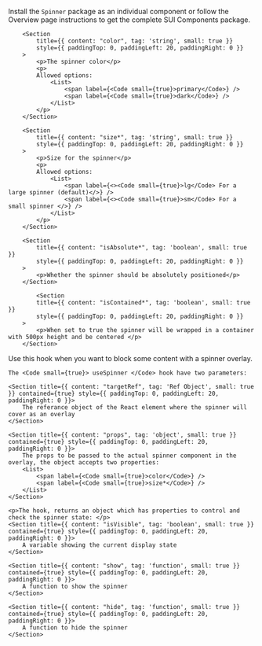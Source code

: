 
<Section
	title="Installation"
	contained={true}
	style={{ paddingTop: 20, paddingBottom: 0 }}
>
	<p>
		Install the <Code small={true}>Spinner</Code> package as an individual
		component or follow the Overview page instructions to get the complete SUI
		Components package.
	</p>
</Section>

<Section title="Props" border={true}>

		<Section
    		title={{ content: "color", tag: 'string', small: true }}
    		style={{ paddingTop: 0, paddingLeft: 20, paddingRight: 0 }}
    	>
    		<p>The spinner color</p>
    		<p>
    		Allowed options:
    			<List>
    				<span label={<Code small={true}>primary</Code>} />
					<span label={<Code small={true}>dark</Code>} />
    			</List>
    		</p>
    	</Section>

    	<Section
    		title={{ content: "size*", tag: 'string', small: true }}
    		style={{ paddingTop: 0, paddingLeft: 20, paddingRight: 0 }}
    	>
    		<p>Size for the spinner</p>
    		<p>
    		Allowed options:
    			<List>
    				<span label={<><Code small={true}>lg</Code> For a large spinner (default)</>} />
					<span label={<><Code small={true}>sm</Code> For a small spinner </>} />
    			</List>
    		</p>
    	</Section>

		<Section
    		title={{ content: "isAbsolute*", tag: 'boolean', small: true }}
    		style={{ paddingTop: 0, paddingLeft: 20, paddingRight: 0 }}
    	>
    		<p>Whether the spinner should be absolutely positioned</p>
    	</Section>

			<Section
    		title={{ content: "isContained*", tag: 'boolean', small: true }}
    		style={{ paddingTop: 0, paddingLeft: 20, paddingRight: 0 }}
    	>
    		<p>When set to true the spinner will be wrapped in a container with 500px height and be centered </p>
    	</Section>

</Section>

<Section
	title="useSpinner Hook"
	contained={true}
	style={{ paddingTop: 30, paddingBottom: 0 }}
>
	<p> Use this hook when you want to block some content with a spinner overlay. </p>

	The <Code small={true}> useSpinner </Code> hook have two parameters:

    <Section title={{ content: "targetRef", tag: 'Ref Object', small: true }} contained={true} style={{ paddingTop: 0, paddingLeft: 20, paddingRight: 0 }}>
		The referance object of the React element where the spinner will cover as an overlay
    </Section>

	<Section title={{ content: "props", tag: 'object', small: true }} contained={true} style={{ paddingTop: 0, paddingLeft: 20, paddingRight: 0 }}>
		The props to be passed to the actual spinner component in the overlay, the object accepts two properties:
		<List>
			<span label={<Code small={true}>color</Code>} />
			<span label={<Code small={true}>size*</Code>} />
		</List>
    </Section>

	<p>The hook, returns an object which has properties to control and check the spinner state: </p>
	<Section title={{ content: "isVisible", tag: 'boolean', small: true }} contained={true} style={{ paddingTop: 0, paddingLeft: 20, paddingRight: 0 }}>
		A variable showing the current display state
    </Section>

	<Section title={{ content: "show", tag: 'function', small: true }} contained={true} style={{ paddingTop: 0, paddingLeft: 20, paddingRight: 0 }}>
		A function to show the spinner
    </Section>

	<Section title={{ content: "hide", tag: 'function', small: true }} contained={true} style={{ paddingTop: 0, paddingLeft: 20, paddingRight: 0 }}>
		A function to hide the spinner
    </Section>

</Section>
